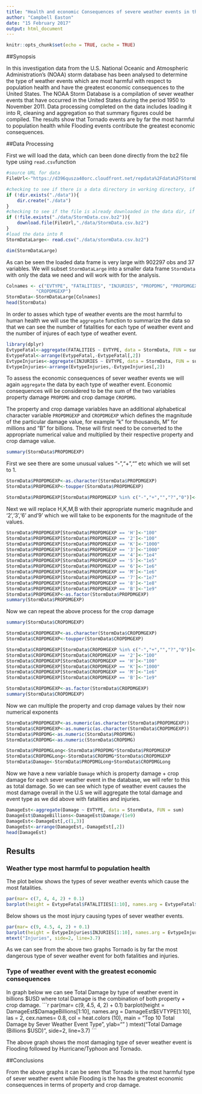 ```yaml
---
title: "Health and economic Consequences of severe weather events in the U.S"
author: "Campbell Easton"
date: "15 February 2017"
output: html_document
---
```


```r
knitr::opts_chunk$set(echo = TRUE, cache = TRUE)
```
##Synopsis

In this investigation data from the U.S. National Oceanic and Atmospheric Administration's (NOAA) storm database has been analysed to determine the type of weather events which are most harmful with respect to population health and have the greatest economic consequences to the United States. The NOAA Storm Database is a compilation of sever weather events that have occurred in the United States during the period 1950 to November 2011. Data processing completed on the data includes loading it into R, cleaning and aggregation so that summary figures could be compiled. The results show that Tornado events are by far the most harmful to population health while Flooding events contribute the greatest economic consequences.

##Data Processing 

First we will load the data, which can been done directly from the bz2 file type using ```read.csv```function

```r
#source URL for data
FileUrl<-"https://d396qusza40orc.cloudfront.net/repdata%2Fdata%2FStormData.csv.bz2"

#checking to see if there is a data directory in working directory, if not create one 
if (!dir.exists("./data")){
    dir.create("./data")
}
#checking to see if the file is already downloaded in the data dir, if not download it
if (!file.exists("./data/StormData.csv.bz2")){
    download.file(FileUrl,"./data/StormData.csv.bz2")
}
#load the data into R
StormDataLarge<- read.csv("./data/stormData.csv.bz2")

dim(StormDataLarge)
```
As can be seen  the loaded data frame is very large with 902297 obs and 37 variables.
We will subset ```StormDataLarge``` into a smaller data frame ```StormData``` with only the data we need and will work with for the analysis.

```r
Colnames <- c("EVTYPE", "FATALITIES", "INJURIES", "PROPDMG", "PROPDMGEXP", "CROPDMG", 
           "CROPDMGEXP")
StormData<-StormDataLarge[Colnames]
head(StormData)
```

In order to asses which type of weather events are the most harmful to human health we will use the ```aggregate``` function to summarize the data so that we can see the number of fatalities for each type of weather event and the number of injures of each type of weather event.

```r
library(dplyr)
EvtypeFatal<-aggregate(FATALITIES ~ EVTYPE, data = StormData, FUN = sum)
EvtypeFatal<-arrange(EvtypeFatal,-EvtypeFatal[,2])
EvtypeInjuries<-aggregate(INJURIES ~ EVTYPE, data = StormData, FUN = sum)
EvtypeInjuries<-arrange(EvtypeInjuries,-EvtypeInjuries[,2])
```

To assess the economic consequences of sever weather events we will again ```aggregate``` the data by each type of weather event. Economic consequences will be considered to be the sum of the two variables property damage ```PROPDMG``` and crop damage ```CROPDMG```.

The property and crop damage variables  have an additional  alphabetical character variable ```PROPDMGEXP``` and ```CROPDMGEXP``` which defines  the magnitude of the particular damage value, for example "k" for thousands, M" for millions and "B" for billions. These will first need to be converted to the appropriate numerical value and multiplied by their respective property and crop damage value. 
```r
summary(StormData$PROPDMGEXP)
```
First we see there are some unusual values "-","+","" etc which we will set to 1. 

```r
StormData$PROPDMGEXP<-as.character(StormData$PROPDMGEXP)
StormData$PROPDMGEXP<-toupper(StormData$PROPDMGEXP)

StormData$PROPDMGEXP[StormData$PROPDMGEXP %in% c("-","+","","?","0")]<-"1"
```
Next we will replace H,K,M,B  with their appropriate numeric magnitude and '2','3','6' and'9' which we will take to be exponents for the magnitude of the values.
```r
StormData$PROPDMGEXP[StormData$PROPDMGEXP == 'H']<-"100"
StormData$PROPDMGEXP[StormData$PROPDMGEXP == '2']<-"100"
StormData$PROPDMGEXP[StormData$PROPDMGEXP == 'K']<-"1000"
StormData$PROPDMGEXP[StormData$PROPDMGEXP == '3']<-"1000"
StormData$PROPDMGEXP[StormData$PROPDMGEXP == '4']<-"1e4"
StormData$PROPDMGEXP[StormData$PROPDMGEXP == '5']<-"1e5"
StormData$PROPDMGEXP[StormData$PROPDMGEXP == '6']<-"1e6"
StormData$PROPDMGEXP[StormData$PROPDMGEXP == 'M']<-"1e6"
StormData$PROPDMGEXP[StormData$PROPDMGEXP == '7']<-"1e7"
StormData$PROPDMGEXP[StormData$PROPDMGEXP == '8']<-"1e8"
StormData$PROPDMGEXP[StormData$PROPDMGEXP == 'B']<-"1e9"
StormData$PROPDMGEXP<-as.factor(StormData$PROPDMGEXP)
summary(StormData$PROPDMGEXP)
```

Now we can repeat the above process for the crop damage
```r
summary(StormData$CROPDMGEXP)
```

```r
StormData$CROPDMGEXP<-as.character(StormData$CROPDMGEXP)
StormData$CROPDMGEXP<-toupper(StormData$CROPDMGEXP)

StormData$CROPDMGEXP[StormData$CROPDMGEXP %in% c("-","+","","?","0")]<-"1"
StormData$CROPDMGEXP[StormData$CROPDMGEXP == '2']<-"100"
StormData$CROPDMGEXP[StormData$CROPDMGEXP == 'H']<-"100"
StormData$CROPDMGEXP[StormData$CROPDMGEXP == 'K']<-"1000"
StormData$CROPDMGEXP[StormData$CROPDMGEXP == 'M']<-"1e6"
StormData$CROPDMGEXP[StormData$CROPDMGEXP == 'B']<-"1e9"

StormData$CROPDMGEXP<-as.factor(StormData$CROPDMGEXP)
summary(StormData$CROPDMGEXP)
```

Now we can multiple the property and crop damage values by their now numerical exponents
```r
StormData$PROPDMGEXP<-as.numeric(as.character(StormData$PROPDMGEXP))
StormData$CROPDMGEXP<-as.numeric(as.character(StormData$CROPDMGEXP))
StormData$PROPDMG<-as.numeric(StormData$PROPDMG)
StormData$CROPDMG<-as.numeric(StormData$CROPDMG)

StormData$PROPDMGLong<-StormData$PROPDMG*StormData$PROPDMGEXP
StormData$CROPDMGLong<-StormData$CROPDMG*StormData$CROPDMGEXP
StormData$Damage<-StormData$PROPDMGLong+StormData$CROPDMGLong

```
Now we have a new variable ```Damage``` which  is property damage + crop damage for each sever weather event in the database, we will refer to this as total damage. So we can see which type of weather event causes the most damage overall in the U.S we will aggregate the total damage and event type as we did above with fatalities and injuries. 
```r
DamageEst<-aggregate(Damage ~ EVTYPE, data = StormData, FUN = sum)
DamageEst$DamageBillions<-DamageEst$Damage/(1e9)
DamageEst<-DamageEst[,c(1,3)]
DamageEst<-arrange(DamageEst,-DamageEst[,2])
head(DamageEst)
```

## Results

### Weather type most harmful to population health
The plot below shows the types of sever weather events which cause the most fatalities. 
```r
par(mar= c(7, 4, 4, 2) + 0.1)
barplot(height = EvtypeFatal$FATALITIES[1:10], names.arg = EvtypeFatal$EVTYPE[1:10], las = 2, cex.names= 0.8, col = heat.colors (10), main = "Top 10 Fatalilites by Sever Weather Event Type", ylab = "Fatalilites")
```

Below shows us the most injury causing types of sever weather events.

```r
par(mar= c(9, 4.5, 4, 2) + 0.1)
barplot(height = EvtypeInjuries$INJURIES[1:10], names.arg = EvtypeInjuries$EVTYPE[1:10], las = 2, cex.names= 0.8, col = heat.colors (10), main = "Top 10 Injuries by Sever Weather Event Type", ylab="" )
mtext("Injuries", side=2, line=3.7)
```

As we can see from the above two graphs Tornado is by far the most dangerous type of sever weather event for both fatalities and injuries.

### Type of weather event with the greatest economic consequences 

In graph below we can see Total Damage by type of weather event in billions $USD where total Damage is the combination of both property + crop damage.
```r
par(mar= c(9, 4.5, 4, 2) + 0.1)
barplot(height = DamageEst$DamageBillions[1:10], names.arg = DamageEst$EVTYPE[1:10], las = 2, cex.names= 0.8, col = heat.colors (10), main = "Top 10 Total Damage by Sever Weather Event Type", ylab="" )
mtext("Total Damage (Billions $USD)", side=2, line=3.7)
```

The above graph shows the most damaging type of sever  weather event is Flooding followed by Hurricane/Typhoon and Tornado.

##Conclusions

From the above graphs it can be seen that Tornado is the most harmful type of sever weather event while Flooding is the has the greatest economic consequences in terms of property and crop damage.